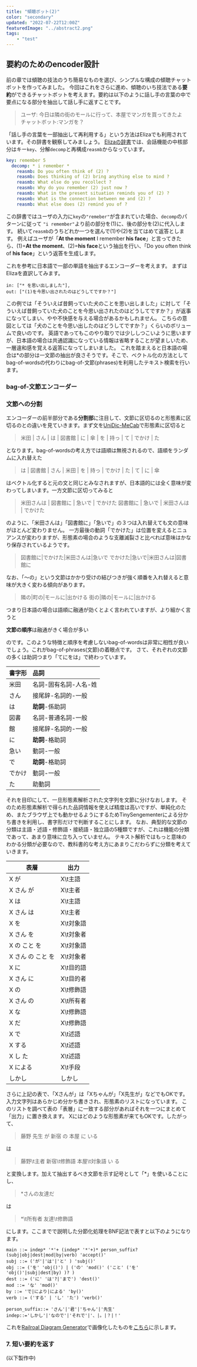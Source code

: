 ```yaml
---
title: "傾聴ボット(2)"
color: "secondary"
updated: "2022-07-22T12:00Z"
featuredImage: "../abstract2.png"
tags: 
    - "test"
---
```


## 要約のためのencoder設計

前の章では傾聴の技法のうち簡易なものを選び、シンプルな構成の傾聴チャットボットを作ってみました。
今回はこれをさらに進め、傾聴のいち技法である**要約**ができるチャットボットを考えます。要約は以下のように話し手の言葉の中で要点になる部分を抽出して話し手に返すことです。

> ユーザ: 今日は隣の街のモールに行って、本屋でマンガを買ってきたよ  
> チャットボット:マンガを？

「話し手の言葉を一部抽出して再利用する」という方法はElizaでも利用されています。その辞書を観察してみましょう。
[Elizaの辞書](https://github.com/wadetb/eliza/blob/master/doctor.txt)では、会話機能の中核部分はキー`key`、分解`decomp`と再構成`reasmb`からなっています。

```yaml
key: remember 5
  decomp: * i remember *
    reasmb: Do you often think of (2) ?
    reasmb: Does thinking of (2) bring anything else to mind ?
    reasmb: What else do you recollect ?
    reasmb: Why do you remember (2) just now ?
    reasmb: What in the present situation reminds you of (2) ?
    reasmb: What is the connection between me and (2) ?
    reasmb: What else does (2) remind you of ?
```

この辞書ではユーザの入力に`key`の`"remeber"`が含まれていた場合、`decomp`のパターンに従って `"i remember"`より前の部分を(1)に、後の部分を(2)に代入します。
続いて`reasmb`のうちどれか一つを選んで(1)や(2)を当てはめて返答とします。
例えばユーザが「**At the moment** I remember **his face**」と言ってきたら、(1)=**At the moment**、(2)=**his face**という抽出を行い、「Do you often think of **his face**」という返答を生成します。
  
これを参考に日本語で一部の単語を抽出するエンコーダーを考えます。
まずはElizaを直訳してみます。

```
in: ["* を思い出しました"],
out: ["(1)を今思い出されたのはどうしてですか？"]
```

この例では「そういえば昔飼っていた犬のことを思い出しました」に対して「そういえば昔飼っていた犬のことを今思い出されたのはどうしてですか？」が返事になってしまい、やや不快感を与える場合があるかもしれません。
こちらの意図としては「犬のことを今思い出したのはどうしてですか？」くらいのボリュームで良いのです。
英語であってもこのやり取りでは少ししつこいように思いますが、日本語の場合は共通認識になっている情報は省略することが望ましいため、一層違和感を覚える返答になってしまいました。
これを踏まえると日本語の場合は*の部分は一文節の抽出が良さそうです。そこで、ベクトル化の方法としてbag-of-wordsの代わりにbag-of-文節(phrases)を利用したテキスト検索を行います。


### bag-of-文節エンコーダー
### 文節への分割
エンコーダーの前半部分である**分割部**に注目して、文節に区切るのと形態素に区切るのとの違いを見ていきます。まず文を[UniDic-MeCab](http://www4414uj.sakura.ne.jp/Yasanichi1/unicheck/)で形態素に区切ると

> 米田 | さん | は | 図書館 | に | 傘 | を | 持っ | て | でかけ | た

となります。bag-of-wordsの考え方では語順は無視されるので、語順をランダムに入れ替えた

> は | 図書館 | さん | 米田 | を | 持っ | でかけ | た | て | に | 傘

はベクトル化すると元の文と同じとみなされますが、日本語的には全く意味が変わってしまいます。一方文節に区切ってみると

> 米田さんは | 図書館に | 急いで | でかけた
> 図書館に | 急いで | 米田さんは | でかけた

のように、「米田さんは」「図書館に」「急いで」の３つは入れ替えても文の意味がほとんど変わりません。
一方最後の動詞「でかけた」は位置を変えるとニュアンスが変わりますが、形態素の場合のような支離滅裂さと比べれば意味はかなり保存されているようです。

> 図書館に|でかけた|米田さんは|急いで
> でかけた|急いで|米田さんは|図書館に

なお、「〜の」という文節はかかり受けの結びつきが強く順番を入れ替えると意味が大きく変わる傾向があります。

> 隣の|町の|モールに|出かける
> 街の|隣の|モールに|出かける

つまり日本語の場合は語順に融通が効くとよく言われていますが、より細かく言うと

**文節の順序**は融通がきく場合が多い

のです。このような特徴と順序を考慮しないbag-of-wordsは非常に相性が良いでしょう。これがbag-of-phrases(文節)の着眼点です。
さて、それぞれの文節の多くは助詞つまり「てにをは」で終わっています。

| 書字形 | 品詞	|
| :--    | :-- |
| 米田 | 名詞-固有名詞-人名-姓 |
| さん | 接尾辞-名詞的-一般 |
| は   | **助詞**-係助詞 |
| 図書 | 名詞-普通名詞-一般 |
| 館   | 接尾辞-名詞的-一般	|
| に   | **助詞**-格助詞 |
| 急い | 動詞-一般 |
| で   | **助詞**-格助詞 |
| でかけ | 動詞-一般 |
| た     | 助動詞 |

それを目印にして、一旦形態素解析された文字列を文節に分けなおします。
そのため形態素解析で得られた品詞情報を使えば精度は高いですが、単純化のため、またブラウザ上でも動かせるようにするためTinySengementerによる分かち書きを利用し、書字形だけで判断することにします。
なお、典型的な文節の分類は主語・述語・修飾語・接続語・独立語の5種類ですが、これは機能の分類であって、あまり意味に立ち入っていません。
テキスト解析ではもっと意味のわかる分類が必要なので、教科書的な考え方にあまりこだわらずに分類を考えていきます。

| 表層         | 出力      | 
| ---          | ---       | 
| X が              | X\t主語   |
| X さん が         | X\t主者   |
| X は              | X\t主語   |
| X さん は         | X\t主者   | 
| X を              | X\t対象語 |
| X さん を         | X\t対象者 | 
| X の こと を      | X\t対象語 | 
| X さん の こと を | X\t対象者 | 
| X に              | X\t目的語 | 
| X さん に         | X\t目的者 | 
| X の              | X\t修飾語 | 
| X さん の         | X\t所有者 | 
| X な              | X\t修飾語 |
| X だ              | X\t修飾語 |
| X で              | X\t述語   | 
| X する            | X\t述語   |
| X し た           | X\t述語   |
| X による          | X\t手段   |
| しかし            | しかし    | 

さらに上記の表で、「Xさんが」は「Xちゃんが」「X先生が」などでもOKです。
入力文字列はあらかじめ分かち書きされ、形態素のリストになっています。
このリストを調べて表の「表層」に一致する部分があればそれを一つにまとめて「出力」に置き換えます。
Xにはどのような形態素が来てもOKです。したがって、

> 藤野 先生 が 新宿 の 本屋 に いる

は

> 藤野\t主者 新宿\t修飾語 本屋\t対象語 い る

と変換します。加えて抽出するべき文節を示す記号として「*」を使いることにし、

> *さんの友達だ

は

> *\t所有者 友達\t修飾語

にします。ここまでで説明した分節化処理をBNF記法で表すと以下のようになります。

```
main ::= indep* '*'+ (indep* '*'+)* person_suffix? (subj|obj|dest|mod|by|verb) 'accept()'
subj ::= ('が'|'は'|'と' ) 'subj()'
obj ::= ('を' 'obj()') | ('の' 'mod()' ('こと' ('を' 'obj()'|subj|dest|by) )? )
dest ::= ('に' 'は'?|'まで') 'dest()'
mod ::= 'な' 'mod()'
by ::= 'で|により|による' 'by()'
verb ::= ('する' | 'し' 'た') 'verb()'

person_suffix::= 'さん'|'君'|'ちゃん'|'先生'
indep::='しかし'|'なので'|'それで'|'、|。|？|！'
```
これを[Railroal Diagram Generator](https://www.bottlecaps.de/rr/ui)で画像化したものを[こちら](/diagram.xhtml)に示します。

<PhraseSegmenterDemo />


### 7. 短い要約を返す



(以下製作中)
